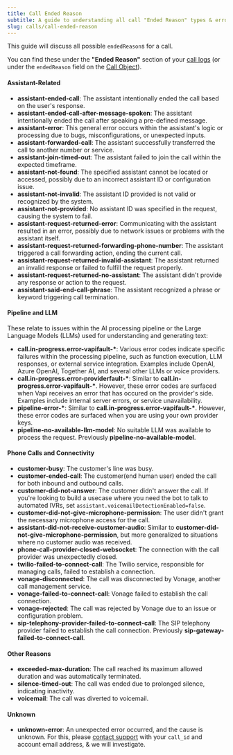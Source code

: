 ```yaml
---
title: Call Ended Reason
subtitle: A guide to understanding all call "Ended Reason" types & errors.
slug: calls/call-ended-reason
---
```


This guide will discuss all possible `endedReason`s for a call.

You can find these under the **"Ended Reason"** section of your [call
logs](https://dashboard.vapi.ai/calls) (or under the `endedReason` field on the [Call
Object](/api-reference/calls/get-call)).

#### **Assistant-Related**

- **assistant-ended-call**: The assistant intentionally ended the call based on the user's response.
- **assistant-ended-call-after-message-spoken**: The assistant intentionally ended the call after speaking a pre-defined message.
- **assistant-error**: This general error occurs within the assistant's logic or processing due to bugs, misconfigurations, or unexpected inputs.
- **assistant-forwarded-call**: The assistant successfully transferred the call to another number or service.
- **assistant-join-timed-out**: The assistant failed to join the call within the expected timeframe.
- **assistant-not-found**: The specified assistant cannot be located or accessed, possibly due to an incorrect assistant ID or configuration issue.
- **assistant-not-invalid**: The assistant ID provided is not valid or recognized by the system.
- **assistant-not-provided**: No assistant ID was specified in the request, causing the system to fail.
- **assistant-request-returned-error**: Communicating with the assistant resulted in an error, possibly due to network issues or problems with the assistant itself.
- **assistant-request-returned-forwarding-phone-number**: The assistant triggered a call forwarding action, ending the current call.
- **assistant-request-returned-invalid-assistant**: The assistant returned an invalid response or failed to fulfill the request properly.
- **assistant-request-returned-no-assistant**: The assistant didn't provide any response or action to the request.
- **assistant-said-end-call-phrase**: The assistant recognized a phrase or keyword triggering call termination.

#### **Pipeline and LLM**

These relate to issues within the AI processing pipeline or the Large Language Models (LLMs) used for understanding and generating text:

- **call.in-progress.error-vapifault-\***: Various error codes indicate specific failures within the processing pipeline, such as function execution, LLM responses, or external service integration. Examples include OpenAI, Azure OpenAI, Together AI, and several other LLMs or voice providers.
- **call.in-progress.error-providerfault-\***: Similar to **call.in-progress.error-vapifault-\***. However, these error codes are surfaced when Vapi receives an error that has occured on the provider's side. Examples include internal server errors, or service unavailability.
- **pipeline-error-\***: Similar to **call.in-progress.error-vapifault-\***. However, these error codes are surfaced when you are using your own provider keys.
- **pipeline-no-available-llm-model**: No suitable LLM was available to process the request. Previously **pipeline-no-available-model**.

#### **Phone Calls and Connectivity**

- **customer-busy**: The customer's line was busy.
- **customer-ended-call**: The customer(end human user) ended the call for both inbound and outbound calls.
- **customer-did-not-answer**: The customer didn't answer the call. If you're looking to build a usecase where you need the bot to talk to automated IVRs, set `assistant.voicemailDetectionEnabled=false`.
- **customer-did-not-give-microphone-permission**: The user didn't grant the necessary microphone access for the call.
- **assistant-did-not-receive-customer-audio**: Similar to **customer-did-not-give-microphone-permission**, but more generalized to situations where no customer audio was received.
- **phone-call-provider-closed-websocket**: The connection with the call provider was unexpectedly closed.
- **twilio-failed-to-connect-call**: The Twilio service, responsible for managing calls, failed to establish a connection.
- **vonage-disconnected**: The call was disconnected by Vonage, another call management service.
- **vonage-failed-to-connect-call**: Vonage failed to establish the call connection.
- **vonage-rejected**: The call was rejected by Vonage due to an issue or configuration problem.
- **sip-telephony-provider-failed-to-connect-call**: The SIP telephony provider failed to establish the call connection. Previously **sip-gateway-failed-to-connect-call**.

#### **Other Reasons**

- **exceeded-max-duration**: The call reached its maximum allowed duration and was automatically terminated.
- **silence-timed-out**: The call was ended due to prolonged silence, indicating inactivity.
- **voicemail**: The call was diverted to voicemail.

#### **Unknown**

- **unknown-error**: An unexpected error occurred, and the cause is unknown. For this, please [contact support](/support) with your `call_id` and account email address, & we will investigate.
